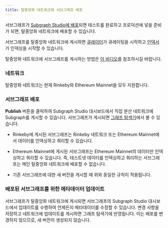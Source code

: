 ```yaml
---
title: 탈중앙화 네트워크에 서브그래프 배포
---
```


서브그래프가 [Subgraph Studio에 배포](/studio/deploy-subgraph-studio)되면 테스트를 완료하고 프로덕션에 넣을 준비가 되면, 탈중앙화 네트워크에 배포할 수 있습니다.

서브그래프를 탈중앙화 네트워크에 게시하면 [큐레이터](/curating)가 큐레이팅을 시작하고 [인덱서](/indexing)가 인덱싱을 시작할 수 있습니다.

탈중앙화 네트워크에 서브그래프를 게시하는 방법은 [이 비디오](https://youtu.be/HfDgC2oNnwo?t=580)를 참조하시길 바랍니다.

### 네트워크

탈중앙화 네트워크는 현재 Rinkeby와 Ethereum Mainnet을 모두 지원합니다.

### 서브그래프 배포

**Publish** 버튼을 클릭하여 Subgraph Studio 대시보드에서 직접 분산 네트워크에 Subgraph를 게시할 수 있습니다. 서브그래프가 게시되면 [그래프 탐색기](https://thegraph.com/explorer/)에서 볼 수 있습니다.

- Rinkeby에 게시된 서브그래프는 Rinkeby 네트워크 또는 Ethereum Mainnet에서 데이터를 인덱싱하고 쿼리할 수 있습니다.

- Ethereum Mainnet에 게시된 서브그래프는 Ethereum Mainnet의 데이터만 인덱싱하고 쿼리할 수 있습니다. 즉, 테스트넷 데이터를 인덱싱하고 쿼리하는 서브그래프는 메인 탈중앙화 네트워크에 배포할 수 없습니다.

- 기존 서브그래프에 대한 새 버전을 게시할 때 위와 동일한 규칙이 적용됩니다.

### 배포된 서브그래프를 위한 메타데이터 업데이트

서브그래프가 탈중앙화 네트워크에 게시되면 서브그래프의 Subgraph Studio 대시보드에서 업데이트를 수행하여 언제든지 메타데이터를 수정할 수 있습니다. 변경 사항을 저장하고 네트워크에 업데이트를 게시하면 그래프 탐색기에 반영됩니다. 이는 배포를 변경하지 않으므로, 새 버전이 생성되지 않습니다.
